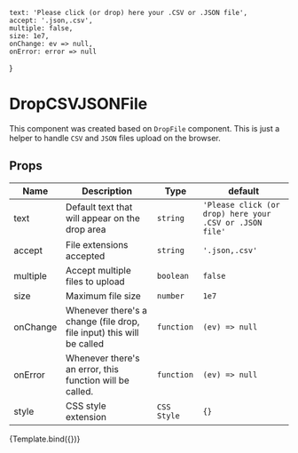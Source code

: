 

<Meta title="Components/DropCSVJSONFile" component={DropCSVJSONFile} />

    text: 'Please click (or drop) here your .CSV or .JSON file',
    accept: '.json,.csv',
    multiple: false,
    size: 1e7,
    onChange: ev => null,
    onError: error => null
}

# DropCSVJSONFile

This component was created based on `DropFile` component.
This is just a helper to handle `CSV` and `JSON` files
upload on the browser.

## Props

| Name     | Description                                                           | Type        | default                                                 |
| -------- | --------------------------------------------------------------------- | ----------- | ------------------------------------------------------- |
| text     | Default text that will appear on the drop area                        | `string`    | `'Please click (or drop) here your .CSV or .JSON file'` |
| accept   | File extensions accepted                                              | `string`    | `'.json,.csv'`                                          |
| multiple | Accept multiple files to upload                                       | `boolean`   | `false`                                                 |
| size     | Maximum file size                                                     | `number`    | `1e7`                                                   |
| onChange | Whenever there's a change (file drop, file input) this will be called | `function`  | `(ev) => null`                                          |
| onError  | Whenever there's an error, this function will be called.              | `function`  | `(ev) => null`                                          |
| style    | CSS style extension                                                   | `CSS Style` | `{}`                                                    |

<Canvas>
    <Story name="main" args={defaultProps}>
        {Template.bind({})}
    </Story>
</Canvas>

